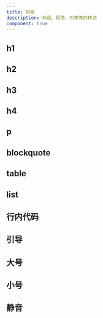 ```yaml
---
title: 排版
description: 标题、段落、列表等的样式
component: true
---
```


<ComponentPreview
  name="typography-demo"
  className="[&>div.min-h-[350px]]:p-6"
  description="一组排版元素。"
/>

## h1

<ComponentPreview name="typography-h1" />

## h2

<ComponentPreview name="typography-h2" />

## h3

<ComponentPreview name="typography-h3" />

## h4

<ComponentPreview name="typography-h4" />

## p

<ComponentPreview name="typography-p" />

## blockquote

<ComponentPreview name="typography-blockquote" />

## table

<ComponentPreview name="typography-table" />

## list

<ComponentPreview name="typography-list" />

## 行内代码

<ComponentPreview name="typography-inline-code" />

## 引导

<ComponentPreview name="typography-lead" />

## 大号

<ComponentPreview name="typography-large" />

## 小号

<ComponentPreview name="typography-small" />

## 静音

<ComponentPreview name="typography-muted" />